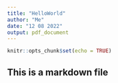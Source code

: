 ```yaml
---
title: "HelloWorld"
author: "Me"
date: "12 08 2022"
output: pdf_document
---
```


```r
knitr::opts_chunk$set(echo = TRUE)
```

## This is a markdown file